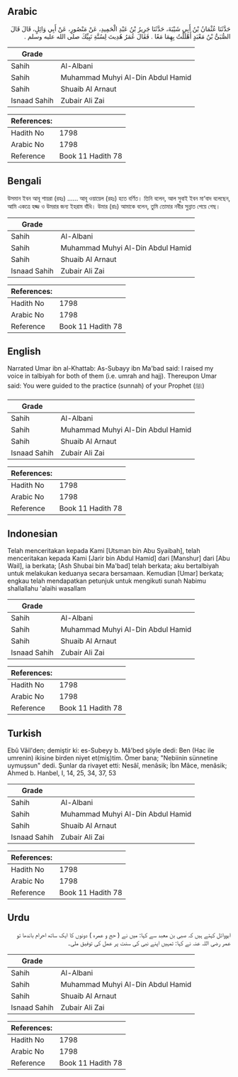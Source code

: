 ## Arabic


<div dir="rtl" lang="ar" style={{fontSize:'larger',backgroundColor:'#f8f9fa',padding:20}}>
حَدَّثَنَا عُثْمَانُ بْنُ أَبِي شَيْبَةَ، حَدَّثَنَا جَرِيرُ بْنُ عَبْدِ الْحَمِيدِ، عَنْ مَنْصُورٍ، عَنْ أَبِي وَائِلٍ، قَالَ قَالَ الصُّبَىُّ بْنُ مَعْبَدٍ أَهْلَلْتُ بِهِمَا مَعًا ‏.‏ فَقَالَ عُمَرُ هُدِيتَ لِسُنَّةِ نَبِيِّكَ صلى الله عليه وسلم ‏.‏
</div>
<div style={{backgroundColor:'#f8f9fa',padding:20, marginBottom: 10}}><table> <thead> <tr> <th>Grade</th> <th></th> </tr> </thead> <tbody> <tr><td>Sahih</td><td>Al-Albani</td></tr><tr><td>Sahih</td><td>Muhammad Muhyi Al-Din Abdul Hamid</td></tr><tr><td>Sahih</td><td>Shuaib Al Arnaut</td></tr><tr><td>Isnaad Sahih</td><td>Zubair Ali Zai</td></tr></tbody></table><table> <thead> <tr> <th>References:</th> <th></th> </tr> </thead> <tbody><tr><td>Hadith No</td><td>1798</td></tr><tr><td>Arabic No</td><td>1798</td></tr><tr><td>Reference</td><td>Book 11 Hadith 78</td></tr></tbody></table></div>

## Bengali


<div dir="ltr" lang="bn" style={{fontSize:'larger',backgroundColor:'#f8f9fa',padding:20}}>
উসমান ইবন আবূ শায়রা (রহঃ) ...... আবূ ওয়ায়েল (রহঃ) হতে বর্ণিত। তিনি বলেন, আল সুবাই ইবন মা‘বাদ বলেছেন, আমি একত্রে হজ্জ ও উমরার জন্য ইহরাম বাঁধি। উমার (রাঃ) আমাকে বলেন, তুমি তোমার নবীর সুন্নাত পেয়ে গেছ।
</div>
<div style={{backgroundColor:'#f8f9fa',padding:20, marginBottom: 10}}><table> <thead> <tr> <th>Grade</th> <th></th> </tr> </thead> <tbody> <tr><td>Sahih</td><td>Al-Albani</td></tr><tr><td>Sahih</td><td>Muhammad Muhyi Al-Din Abdul Hamid</td></tr><tr><td>Sahih</td><td>Shuaib Al Arnaut</td></tr><tr><td>Isnaad Sahih</td><td>Zubair Ali Zai</td></tr></tbody></table><table> <thead> <tr> <th>References:</th> <th></th> </tr> </thead> <tbody><tr><td>Hadith No</td><td>1798</td></tr><tr><td>Arabic No</td><td>1798</td></tr><tr><td>Reference</td><td>Book 11 Hadith 78</td></tr></tbody></table></div>

## English


<div dir="ltr" lang="en" style={{fontSize:'larger',backgroundColor:'#f8f9fa',padding:20}}>
Narrated Umar ibn al-Khattab: As-Subayy ibn Ma'bad said: I raised my voice in talbiyah for both of them (i.e. umrah and hajj). Thereupon Umar said: You were guided to the practice (sunnah) of your Prophet (ﷺ)
</div>
<div style={{backgroundColor:'#f8f9fa',padding:20, marginBottom: 10}}><table> <thead> <tr> <th>Grade</th> <th></th> </tr> </thead> <tbody> <tr><td>Sahih</td><td>Al-Albani</td></tr><tr><td>Sahih</td><td>Muhammad Muhyi Al-Din Abdul Hamid</td></tr><tr><td>Sahih</td><td>Shuaib Al Arnaut</td></tr><tr><td>Isnaad Sahih</td><td>Zubair Ali Zai</td></tr></tbody></table><table> <thead> <tr> <th>References:</th> <th></th> </tr> </thead> <tbody><tr><td>Hadith No</td><td>1798</td></tr><tr><td>Arabic No</td><td>1798</td></tr><tr><td>Reference</td><td>Book 11 Hadith 78</td></tr></tbody></table></div>

## Indonesian


<div dir="ltr" lang="id" style={{fontSize:'larger',backgroundColor:'#f8f9fa',padding:20}}>
Telah menceritakan kepada Kami [Utsman bin Abu Syaibah], telah menceritakan kepada Kami [Jarir bin Abdul Hamid] dari [Manshur] dari [Abu Wail], ia berkata; [Ash Shubai bin Ma'bad] telah berkata; aku bertalbiyah untuk melakukan keduanya secara bersamaan. Kemudian [Umar] berkata; engkau telah mendapatkan petunjuk untuk mengikuti sunah Nabimu shallallahu 'alaihi wasallam
</div>
<div style={{backgroundColor:'#f8f9fa',padding:20, marginBottom: 10}}><table> <thead> <tr> <th>Grade</th> <th></th> </tr> </thead> <tbody> <tr><td>Sahih</td><td>Al-Albani</td></tr><tr><td>Sahih</td><td>Muhammad Muhyi Al-Din Abdul Hamid</td></tr><tr><td>Sahih</td><td>Shuaib Al Arnaut</td></tr><tr><td>Isnaad Sahih</td><td>Zubair Ali Zai</td></tr></tbody></table><table> <thead> <tr> <th>References:</th> <th></th> </tr> </thead> <tbody><tr><td>Hadith No</td><td>1798</td></tr><tr><td>Arabic No</td><td>1798</td></tr><tr><td>Reference</td><td>Book 11 Hadith 78</td></tr></tbody></table></div>

## Turkish


<div dir="ltr" lang="tr" style={{fontSize:'larger',backgroundColor:'#f8f9fa',padding:20}}>
Ebû Vâil'den; demiştir ki: es-Subeyy b. Mâ'bed şöyle dedi: Ben (Hac ile umrenin) ikisine birden niyet et(miş)tim. Ömer bana; "Nebiinin sünnetine uymuşsun" dedi. Şunlar da rivayet etti: Nesâî, menâsik; İbn Mâce, menâsik; Ahmed b. Hanbel, I, 14, 25, 34, 37, 53
</div>
<div style={{backgroundColor:'#f8f9fa',padding:20, marginBottom: 10}}><table> <thead> <tr> <th>Grade</th> <th></th> </tr> </thead> <tbody> <tr><td>Sahih</td><td>Al-Albani</td></tr><tr><td>Sahih</td><td>Muhammad Muhyi Al-Din Abdul Hamid</td></tr><tr><td>Sahih</td><td>Shuaib Al Arnaut</td></tr><tr><td>Isnaad Sahih</td><td>Zubair Ali Zai</td></tr></tbody></table><table> <thead> <tr> <th>References:</th> <th></th> </tr> </thead> <tbody><tr><td>Hadith No</td><td>1798</td></tr><tr><td>Arabic No</td><td>1798</td></tr><tr><td>Reference</td><td>Book 11 Hadith 78</td></tr></tbody></table></div>

## Urdu


<div dir="rtl" lang="ur" style={{fontSize:'larger',backgroundColor:'#f8f9fa',padding:20}}>
ابووائل کہتے ہیں کہ صبی بن معبد سے کہا: میں نے ( حج و عمرہ ) دونوں کا ایک ساتھ احرام باندھا تو عمر رضی اللہ عنہ نے کہا: تمہیں اپنے نبی کی سنت پر عمل کی توفیق ملی۔
</div>
<div style={{backgroundColor:'#f8f9fa',padding:20, marginBottom: 10}}><table> <thead> <tr> <th>Grade</th> <th></th> </tr> </thead> <tbody> <tr><td>Sahih</td><td>Al-Albani</td></tr><tr><td>Sahih</td><td>Muhammad Muhyi Al-Din Abdul Hamid</td></tr><tr><td>Sahih</td><td>Shuaib Al Arnaut</td></tr><tr><td>Isnaad Sahih</td><td>Zubair Ali Zai</td></tr></tbody></table><table> <thead> <tr> <th>References:</th> <th></th> </tr> </thead> <tbody><tr><td>Hadith No</td><td>1798</td></tr><tr><td>Arabic No</td><td>1798</td></tr><tr><td>Reference</td><td>Book 11 Hadith 78</td></tr></tbody></table></div>
